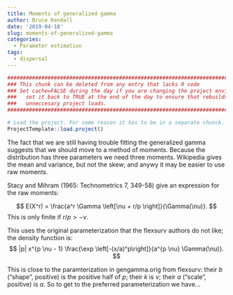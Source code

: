 ```yaml
---
title: Moments of generalized gamma
author: Bruce Kendall
date: '2019-04-18'
slug: moments-of-generalized-gamma
categories:
  - Parameter estimation
tags:
  - dispersal
---
```

```r
#######################################################################################
### This chunk can be deleted from any entry that lacks R code                      ###
### Set cache=FALSE during the day if you are changing the project environment;     ###
###   set it back to TRUE at the end of the day to ensure that rebuilds don't do    ###
###   unneccesary project loads.                                                    ###
#######################################################################################

# Load the project. For some reason it has to be in a separate chunck.
ProjectTemplate::load.project()
```

The fact that we are still having trouble fitting the generalized gamma suggests that we should move to a method of moments. Because the distribution has three parameters we need three moments. Wikipedia gives the mean and variance, but not the skew; and anywy it may be easier to use raw moments.

Stacy and Mihram (1965: Technometrics 7, 349-58) give an expression for the raw moments:

$$
E(X^r) = \frac{a^r \Gamma \left[\nu + r/p \right]}{\Gamma(\nu)}.
$$
This is only finite if $r/p > -\nu$.

This uses the original parameterization that the flexsurv authors do not like; the density function is:
$$
|p| x^{p \nu - 1} \frac{\exp \left[-(x/a)^p\right]}{a^{p \nu} \Gamma(\nu)}.
$$

This is close to the paramterization in gengamma.orig from flexsurv: their $b$ ("shape", positive) is the positive half of $p$; their $k$ is $\nu$; their $a$ ("scale", positive) is $a$. So to get to the preferred parameterization we have...
